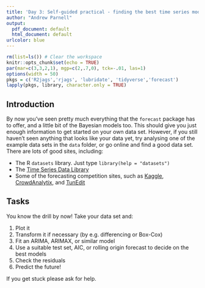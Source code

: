```yaml
---
title: 'Day 3: Self-guided practical - finding the best time series model for your data set'
author: "Andrew Parnell"
output:
  pdf_document: default
  html_document: default
urlcolor: blue
---
```


```r
rm(list=ls()) # Clear the workspace
knitr::opts_chunk$set(echo = TRUE)
par(mar=c(3,3,2,1), mgp=c(2,.7,0), tck=-.01, las=1)
options(width = 50)
pkgs = c('R2jags','rjags', 'lubridate', 'tidyverse','forecast')
lapply(pkgs, library, character.only = TRUE)
```

## Introduction

By now you've seen pretty much everything that the `forecast` package has to offer, and a little bit of the Bayesian models too. This should give you just enough information to get started on your own data set. However, if you still haven't seen anything that looks like your data yet, try analysing one of the example data sets in the `data` folder, or go online and find a good data set. There are lots of good sites, including:

- The R `datasets` library. Just type `library(help = "datasets")`
- The [Time Series Data Library](https://pkg.yangzhuoranyang.com/tsdl/articles/tsdl.html)
- Some of the forecasting competition sites, such as [Kaggle](https://www.kaggle.com/), [CrowdAnalytix](https://www.crowdanalytix.com/), and [TunEdit](http://tunedit.org/)

## Tasks

You know the drill by now! Take your data set and:

1. Plot it
1. Transform it if necessary (by e.g. differencing or Box-Cox)
1. Fit an ARIMA, ARIMAX, or similar model
1. Use a suitable test set, AIC, or rolling origin forecast to decide on the best models
1. Check the residuals
1. Predict the future!

If you get stuck please ask for help.